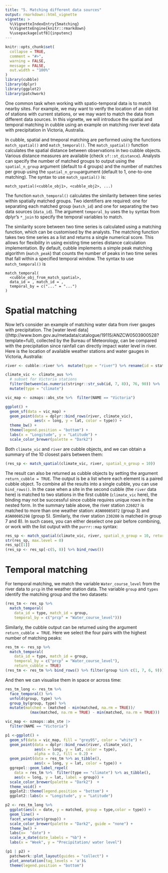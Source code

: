 ```yaml
---
title: "5. Matching different data sources"
output: rmarkdown::html_vignette
vignette: >
  %\VignetteIndexEntry{5matching}
  %\VignetteEngine{knitr::rmarkdown}
  %\usepackage[utf8]{inputenc}
---
```


```r
knitr::opts_chunk$set(
  collapse = TRUE,
  comment = "#>", 
  warning = FALSE,
  message = FALSE,
  out.width = "100%"
)
library(cubble)
library(dplyr)
library(ggplot2)
library(patchwork)
```

One common task when working with spatio-temporal data is to match nearby sites. For example, we may want to verify the location of an old list of stations with current stations, or we may want to match the data from different data sources. In this vignette, we will introduce the spatial and temporal matching in cubble using an example on matching river level data with precipitation in Victoria, Australia.


In cubble, spatial and tmeporal matching are performed using the functions `match_spatial()` and `match_temporal()`. The `match_spatial()` function calculates the spatial distance between observations in two cubble objects. Various distance measures are available (check `sf::st_distance`). Analysts can specify the number of matched groups to output using the `spatial_n_group` argument (default to 4 groups) and the number of matches per group using the `spatial_n_group`argument (default to 1, one-to-one matching). The syntax to use `match_spatial()` is:
  
````
match_spatial(<cubble_obj1>, <cubble_obj2>, ...)
````

The function `match_temporal()` calculates the similarity between time series within spatially matched groups. Two identifiers are required: one for separating each matched group (`match_id`) and one for separating the two data sources (`data_id`). The argument `temporal_by` uses the `by` syntax from dplyr's `*_join` to specify the temporal variables to match.
  
The similarity score between two time series is calculated using a matching function, which can be customised by the analysts. The matching function takes two time series as a list and returns a single numerical score. This allows for flexibility in using existing time series distance calculation implementation. By default, cubble implements a simple peak matching algorithm (`match_peak`) that counts the number of peaks in two time series that fall within a specified temporal window. The syntax to use `match_temporal()` is
  
````
match_temporal(
  <cubble_obj_from_match_spatial>, 
  data_id = , match_id = , 
  temporal_by = c("..." = "...")
)
````

# Spatial matching

Now let's consider an example of matching water data from river gauges with precipitation. The [water level data]((http://www.bom.gov.au/metadata/catalogue/19115/ANZCW0503900528?template=full), collected by the Bureau of Meteorology, can be compared with the precipitation since rainfall can directly impact water level in river. Here is the location of available weather stations and water gauges in Victoria, Australia:

```r
river <- cubble::river %>%  mutate(type = "river") %>% rename(id = station)

climate_vic <- climate_aus %>%  
  # subset for Victoria stations
  filter(between(as.numeric(stringr::str_sub(id, 7, 8)), 76, 90)) %>%  
  mutate(type = "climate")

vic_map <- ozmaps::abs_ste %>%  filter(NAME == "Victoria")

ggplot() + 
  geom_sf(data = vic_map) + 
  geom_point(data = dplyr::bind_rows(river, climate_vic), 
             aes(x = long, y = lat, color = type)) + 
  theme_bw() +
  theme(legend.position = "bottom") +
  labs(x = "Longitude", y = "Latitude") + 
  scale_color_brewer(palette = "Dark2")
```

Both `climate_vic` and `river` are cubble objects, and we can obtain a summary of the 10 closest pairs between them:

```r
(res_sp <- match_spatial(climate_vic, river, spatial_n_group = 10))
```

The result can also be returned as cubble objects by setting the argument `return_cubble = TRUE`. The output is be a list where each element is a paired cubble object. To combine all the results into a single cubble, you can use `bind_rows()`. In the case when a site in the second cubble (the `river` data here) is matched to two stations in the first cubble (`climate_vic` here), the binding may not be successful since cubble requires unique rows in the nested form. In the summary table above, the river station `226027` is matched to more than one weather station: `ASN00085072` (group 3) and `ASN00085298` (group 5). Similarly, the river station `230200` is matched in group 7 and 8). In such cases, you can either deselect one pair before combining, or work with the list output with the `purrr::map` syntax:

```r
res_sp <- match_spatial(climate_vic, river, spatial_n_group = 10, return_cubble = TRUE)
str(res_sp, max.level = 0)
res_sp[[1]]
(res_sp <- res_sp[-c(5, 8)] %>% bind_rows())
```


# Temporal matching

For temporal matching, we match the variable `Water_course_level` from the river data to `prcp` in the weather station data. The variable `group` and `types` identify the matching group and the two datasets:

```r
(res_tm <- res_sp %>% 
  match_temporal(
    data_id = type, match_id = group,
    temporal_by = c("prcp" = "Water_course_level")))
```

Similarly, the cubble output can be returned using the argument `return_cubble = TRUE`. Here we select the four pairs with the highest number of matching peaks:

```r
res_tm <- res_sp %>% 
  match_temporal(
    data_id = type, match_id = group,
    temporal_by = c("prcp" = "Water_course_level"),
    return_cubble = TRUE)
(res_tm <- res_tm %>% bind_rows() %>% filter(group %in% c(1, 7, 6, 9)))
```

And then we can visualise them in space or across time: 

```r
res_tm_long <- res_tm %>%  
  face_temporal() %>%  
  unfold(group, type) %>%  
  group_by(group, type) %>%
  mutate(matched = (matched - min(matched, na.rm = TRUE))/ 
           (max(matched, na.rm = TRUE) - min(matched, na.rm = TRUE))) 

vic_map <- ozmaps::abs_ste |> 
  filter(NAME == "Victoria")

p1 <-ggplot() + 
  geom_sf(data = vic_map, fill = "grey95", color = "white") + 
  geom_point(data = dplyr::bind_rows(river, climate_vic), 
             aes(x = long, y = lat, color = type), 
             alpha = 0.2, fill = 0.2) +
  geom_point(data = res_tm %>% as_tibble(), 
             aes(x = long, y = lat, color = type)) +
  ggrepel::geom_label_repel(
    data = res_tm %>%  filter(type == "climate") %>% as_tibble(), 
    aes(x = long, y = lat, label = group)) +
  scale_color_brewer(palette = "Dark2")  + 
  theme_void() + 
  ggplot2::theme(legend.position = "bottom") +
  ggplot2::labs(x = "Longitude", y = "Latitude") 

p2 <- res_tm_long %>%  
  ggplot(aes(x = date, y = matched, group = type,color = type)) + 
  geom_line() + 
  facet_wrap(vars(group)) + 
  scale_color_brewer(palette = "Dark2", guide = "none") + 
  theme_bw() + 
  labs(x=  "date") + 
  scale_x_date(date_labels = "%b") + 
  labs(x = "Week", y = "Precipitation/ water level")

(p1 | p2) + 
  patchwork::plot_layout(guides = "collect") + 
  plot_annotation(tag_levels = 'a')&
  theme(legend.position = "bottom") 
```
